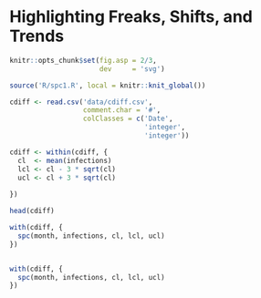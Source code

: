 # Highlighting Freaks, Shifts, and Trends {#highlighting}

```r
knitr::opts_chunk$set(fig.asp = 2/3,
                      dev     = 'svg')

source('R/spc1.R', local = knitr::knit_global())

```

```r
cdiff <- read.csv('data/cdiff.csv',
                  comment.char = '#',
                  colClasses = c('Date',
                                 'integer',
                                 'integer'))

cdiff <- within(cdiff, {
  cl  <- mean(infections)
  lcl <- cl - 3 * sqrt(cl)
  ucl <- cl + 3 * sqrt(cl)
  
})

head(cdiff)
```

```r
with(cdiff, {
  spc(month, infections, cl, lcl, ucl)
})
```

```r

```

```r
with(cdiff, {
  spc(month, infections, cl, lcl, ucl)
})
```

